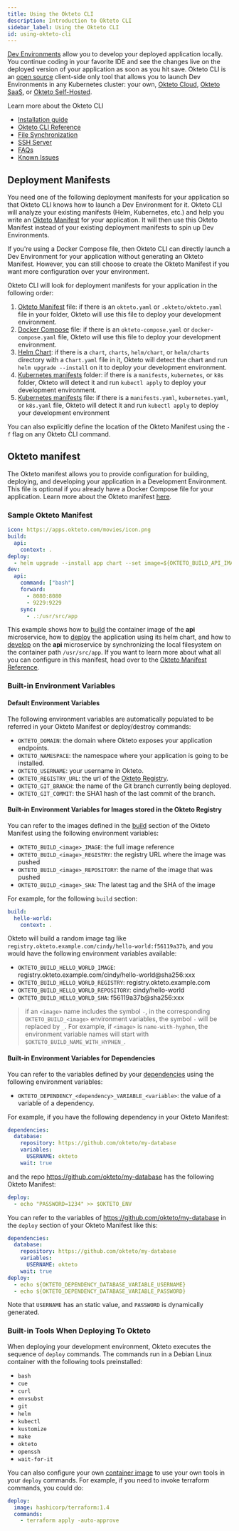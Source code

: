 ```yaml
---
title: Using the Okteto CLI
description: Introduction to Okteto CLI
sidebar_label: Using the Okteto CLI
id: using-okteto-cli
---
```


[Dev Environments](deploy/development-environments.mdx) allow you to develop your deployed application locally. You continue coding in your favorite IDE and see the changes live on the deployed version of your application as soon as you hit save.
Okteto CLI is an [open source](https://github.com/okteto/okteto) client-side only tool that allows you to launch Dev Environments in any Kubernetes cluster: your own, [Okteto Cloud](index.md), [Okteto SaaS](saas-vs-selfhosted.mdx), or [Okteto Self-Hosted](self-hosted.mdx).

Learn more about the Okteto CLI

- [Installation guide](get-started/install-okteto-cli.mdx#installing-okteto-cli)
- [Okteto CLI Reference](reference/okteto-cli.mdx)
- [File Synchronization](reference/file-synchronization.mdx)
- [SSH Server](reference/ssh-server.mdx)
- [FAQs](reference/faqs.mdx)
- [Known Issues](reference/known-issues.mdx)


## Deployment Manifests

You need one of the following deployment manifests for your application so that Okteto CLI knows how to launch a Dev Environment for it. Okteto CLI will analyze your existing manifests (Helm, Kubernetes, etc.) and help you write an [Okteto Manifest](#okteto-manifest) for your application. It will then use this Okteto Manifest instead of your existing deployment manifests to spin up Dev Environments.

If you're using a Docker Compose file, then Okteto CLI can directly launch a Dev Environment for your application without generating an Okteto Manifest. However, you can still choose to create the Okteto Manifest if you want more configuration over your environment.

Okteto CLI will look for deployment manifests for your application in the following order:

1. [Okteto Manifest](reference/okteto-manifest.mdx) file: if there is an `okteto.yaml` or `.okteto/okteto.yaml` file in your folder, Okteto will use this file to deploy your development environment.
1. [Docker Compose](reference/docker-compose.mdx) file: if there is an `okteto-compose.yaml` or `docker-compose.yaml` file, Okteto will use this file to deploy your development environment.
1. [Helm Chart](https://helm.sh/docs/topics/charts/): if there is a `chart`, `charts`, `helm/chart`, or `helm/charts` directory with a `Chart.yaml` file in it, Okteto will detect the chart and run `helm upgrade --install` on it to deploy your development environment.
1. [Kubernetes manifests](https://kubernetes.io/docs/concepts/cluster-administration/manage-deployment/) folder: if there is a `manifests`, `kubernetes`, or `k8s` folder, Okteto will detect it and run `kubectl apply` to deploy your development environment.
1. [Kubernetes manifests](https://kubernetes.io/docs/concepts/cluster-administration/manage-deployment/) file: if there is a `manifests.yaml`, `kubernetes.yaml`, or `k8s.yaml` file, Okteto will detect it and run `kubectl apply` to deploy your development environment

You can also explicitly define the location of the Okteto Manifest using the `-f` flag on any Okteto CLI command.


## Okteto manifest

The Okteto manifest allows you to provide configuration for building, deploying, and developing your application in a Development Environment. This file is optional if you already have a Docker Compose file for your application. Learn more about the Okteto manifest [here](reference/okteto-manifest.mdx).

### Sample Okteto Manifest

```yaml
icon: https://apps.okteto.com/movies/icon.png
build:
  api:
    context: .
deploy:
  - helm upgrade --install app chart --set image=${OKTETO_BUILD_API_IMAGE}
dev:
  api:
    command: ["bash"]
    forward:
      - 8080:8080
      - 9229:9229
    sync:
      - .:/usr/src/app
```

This example shows how to [build](reference/okteto-manifest.mdx/#build-object-optional) the container image of the **api** microservice, how to [deploy](reference/okteto-manifest.mdx/#deploy-object-optional) the application using its helm chart,
and how to [develop](reference/okteto-manifest.mdx/#dev-object-optional) on the **api** microservice by synchronizing the local filesystem on the container path `/usr/src/app`.
If you want to learn more about what all you can configure in this manifest, head over to the [Okteto Manifest Reference](reference/okteto-manifest.mdx).

### Built-in Environment Variables

#### Default Environment Variables

The following environment variables are automatically populated to be referred in your Okteto Manifest or deploy/destroy commands:
- `OKTETO_DOMAIN`: the domain where Okteto exposes your application endpoints.
- `OKTETO_NAMESPACE`: the namespace where your application is going to be installed.
- `OKTETO_USERNAME`: your username in Okteto.
- `OKTETO_REGISTRY_URL`: the url of the [Okteto Registry](core/components/container-registry.mdx).
- `OKTETO_GIT_BRANCH`: the name of the Git branch currently being deployed.
- `OKTETO_GIT_COMMIT`: the SHA1 hash of the last commit of the branch.

#### Built-in Environment Variables for Images stored in the Okteto Registry

You can refer to the images defined in the [build](reference/okteto-manifest.mdx/#build-object-optional) section of the Okteto Manifest using the following environment variables:
- `OKTETO_BUILD_<image>_IMAGE`: the full image reference
- `OKTETO_BUILD_<image>_REGISTRY`: the registry URL where the image was pushed
- `OKTETO_BUILD_<image>_REPOSITORY`: the name of the image that was pushed
- `OKTETO_BUILD_<image>_SHA`: The latest tag and the SHA of the image

For example, for the following `build` section:

```yaml
build:
  hello-world:
    context: .
```

Okteto will build a random image tag like `registry.okteto.example.com/cindy/hello-world:f56119a37b`, and you would have the following environment variables available:

- `OKTETO_BUILD_HELLO_WORLD_IMAGE`: registry.okteto.example.com/cindy/hello-world@sha256:xxx
- `OKTETO_BUILD_HELLO_WORLD_REGISTRY`: registry.okteto.example.com
- `OKTETO_BUILD_HELLO_WORLD_REPOSITORY`: cindy/hello-world
- `OKTETO_BUILD_HELLO_WORLD_SHA`: f56119a37b@sha256:xxx

> if an `<image>` name includes the symbol `-`, in the corresponding `OKTETO_BUILD_<image>` environment variables, the symbol `-` will be replaced by `_`.  For example, if `<image>` is `name-with-hyphen`, the environment variable names will start with `$OKTETO_BUILD_NAME_WITH_HYPHEN_`.

#### Built-in Environment Variables for Dependencies

You can refer to the variables defined by your [dependencies](reference/okteto-manifest.mdx/#dependencies-object-optional) using the following environment variables:
- `OKTETO_DEPENDENCY_<dependency>_VARIABLE_<variable>`: the value of a variable of a dependency.

For example, if you have the following dependency in your Okteto Manifest:

```yaml
dependencies:
  database:
    repository: https://github.com/okteto/my-database
    variables:
      USERNAME: okteto
    wait: true
```

and the repo https://github.com/okteto/my-database has the following Okteto Manifest:

```yaml
deploy:
  - echo "PASSWORD=1234" >> $OKTETO_ENV
```

You can refer to the variables of https://github.com/okteto/my-database in the `deploy` section of your Okteto Manifest like this:

```yaml
dependencies:
  database:
    repository: https://github.com/okteto/my-database
    variables:
      USERNAME: okteto
    wait: true
deploy:
  - echo ${OKTETO_DEPENDENCY_DATABASE_VARIABLE_USERNAME}
  - echo ${OKTETO_DEPENDENCY_DATABASE_VARIABLE_PASSWORD}
```

Note that `USERNAME` has an static value, and `PASSWORD` is dynamically generated.

### Built-in Tools When Deploying To Okteto

When deploying your development environment, Okteto executes the sequence of `deploy` commands.
The commands run in a Debian Linux container with the following tools preinstalled:

- `bash`
- `cue`
- `curl`
- `envsubst`
- `git`
- `helm`
- `kubectl`
- `kustomize`
- `make`
- `okteto`
- `openssh`
- `wait-for-it`

You can also configure your own [container image](reference/okteto-manifest.mdx/#deploy-remotely) to use your own tools in your `deploy` commands.
For example, if you need to invoke terraform commands, you could do:

```yaml
deploy:
  image: hashicorp/terraform:1.4
  commands:
    - terraform apply -auto-approve
```
